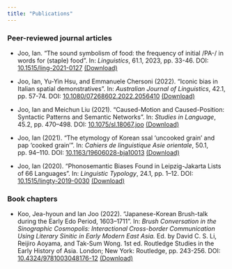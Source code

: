 ```yaml
---
title: "Publications"
---
```


<h3>Peer-reviewed journal articles</h3>

* Joo, Ian. "The sound symbolism of food: the frequency of initial /PA-/ in words for (staple) food". In: <em>Linguistics</em>, 61.1, 2023, pp. 33-46. DOI: [10.1515/ling-2021-0127](https://doi.org/10.1515/ling-2021-0127) [(Download)](joo2023sound.pdf)

* Joo, Ian, Yu-Yin Hsu, and Emmanuele Chersoni (2022). “Iconic bias in Italian spatial demonstratives”. In: <em>Australian Journal of Linguistics</em>, 42.1, pp. 57-74. DOI: [10.1080/07268602.2022.2056410](https://doi.org/10.1080/07268602.2022.2056410) [(Download)](joo2022iconic.pdf)

* Joo, Ian and Meichun Liu (2021). “Caused-Motion and Caused-Position: Syntactic Patterns and Semantic Networks”. In: <em>Studies in Language</em>, 45.2, pp. 470–498. DOI: [10.1075/sl.18067.joo](https://doi.org/10.1075/sl.18067.joo) [(Download)](joo2021caused.pdf)

* Joo, Ian (2021). “The etymology of Korean ssal ‘uncooked grain’ and pap ‘cooked grain’”. In: <em>Cahiers de linguistique Asie orientale</em>, 50.1, pp. 94–110. DOI: [10.1163/19606028-bja10013](https://doi.org/10.1163/19606028-bja10013) [(Download)](joo2021etymology.pdf)

* Joo, Ian (2020). “Phonosemantic Biases Found in Leipzig-Jakarta Lists of 66 Languages”. In: <em>Linguistic Typology</em>, 24.1, pp. 1–12. DOI: [10.1515/lingty-2019-0030](https://doi.org/10.1515/lingty-2019-0030) [(Download)](joo2020phonosemantic.pdf)

<h3>Book chapters</h3>

* Koo, Jea-hyoun and Ian Joo (2022). “Japanese-Korean Brush-talk during the Early Edo Period, 1603–1711”. In: <em>Brush Conversation in the Sinographic Cosmopolis: Interactional Cross-border Communication Using Literary Sinitic in Early Modern East Asia.</em> Ed. by David C. S. Li, Reijiro Aoyama, and Tak-Sum Wong. 1st ed. Routledge Studies in the Early History of Asia. London; New York: Routledge, pp. 243-256. DOI: [10.4324/9781003048176-12](https://doi.org/10.4324/9781003048176-12) [(Download)](koo2022japanese.pdf)